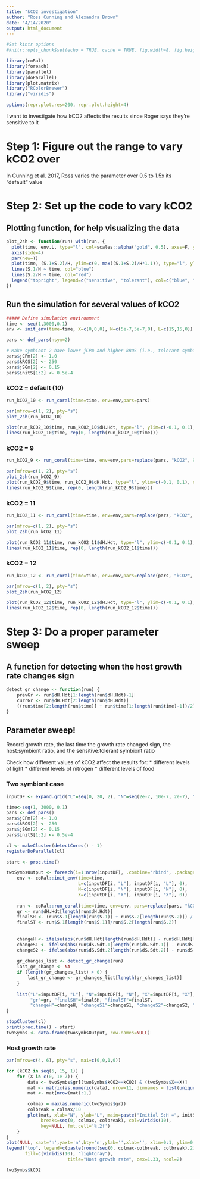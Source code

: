 ```yaml
---
title: "kCO2 investigation"
author: "Ross Cunning and Alexandra Brown"
date: "4/14/2020"
output: html_document
---
```


```r
#Set kintr options
#knitr::opts_chunk$set(echo = TRUE, cache = TRUE, fig.width=8, fig.height=8)

library(coRal)
library(foreach)
library(parallel)
library(doParallel)
library(plot.matrix)
library("RColorBrewer")
library("viridis")

options(repr.plot.res=200, repr.plot.height=4)
```
I want to investigate how kCO2 affects the results since Roger says they're sensitive to it


# Step 1: Figure out the range to vary kCO2 over


In Cunning et al. 2017, Ross varies the parameter over 0.5 to 1.5x its "default" value


# Step 2: Set up the code to vary kCO2


## Plotting function, for help visualizing the data

```r
plot_2sh <- function(run) with(run, {
  plot(time, env.L, type="l", col=scales::alpha("gold", 0.5), axes=F, ylim=c(0, 50), ylab="", xlab="")
  axis(side=4)
  par(new=T)
  plot(time, (S.1+S.2)/H, ylim=c(0, max((S.1+S.2)/H*1.1)), type="l", ylab="S/H", xlab="Days")
  lines(S.1/H ~ time, col="blue")
  lines(S.2/H ~ time, col="red")
  legend("topright", legend=c("sensitive", "tolerant"), col=c("blue", "red"), lty=1, bty="n")
})
```

## Run the simulation for several values of kCO2

```r
##### Define simulation environment
time <- seq(1,3000,0.1)
env <- init_env(time=time, X=c(0,0,0), N=c(5e-7,5e-7,0), L=c(15,15,0))

pars <- def_pars(nsym=2)

# Make symbiont 2 have lower jCPm and higher kROS (i.e., tolerant symbiont)
pars$jCPm[2] <- 1.0
pars$kROS[2] <- 250
pars$jSGm[2] <- 0.15
pars$initS[1:2] <- 0.5e-4
```

### kCO2 = default (10)

```r
run_kCO2_10 <- run_coral(time=time, env=env,pars=pars)
```

```r
par(mfrow=c(1, 2), pty="s")
plot_2sh(run_kCO2_10)

plot(run_kCO2_10$time, run_kCO2_10$dH.Hdt, type="l", ylim=c(-0.1, 0.1), col="blue")
lines(run_kCO2_10$time, rep(0, length(run_kCO2_10$time)))
```

### kCO2 = 9

```r
run_kCO2_9 <- run_coral(time=time, env=env,pars=replace(pars, "kCO2", 9))
```

```r
par(mfrow=c(1, 2), pty="s")
plot_2sh(run_kCO2_9)
plot(run_kCO2_9$time, run_kCO2_9$dH.Hdt, type="l", ylim=c(-0.1, 0.1), col="blue")
lines(run_kCO2_9$time, rep(0, length(run_kCO2_9$time)))
```

### kCO2 = 11

```r
run_kCO2_11 <- run_coral(time=time, env=env,pars=replace(pars, "kCO2", 11))
```

```r
par(mfrow=c(1, 2), pty="s")
plot_2sh(run_kCO2_11)

plot(run_kCO2_11$time, run_kCO2_11$dH.Hdt, type="l", ylim=c(-0.1, 0.1), col="blue")
lines(run_kCO2_11$time, rep(0, length(run_kCO2_11$time)))
```

### kCO2 = 12

```r
run_kCO2_12 <- run_coral(time=time, env=env,pars=replace(pars, "kCO2", 12))
```

```r
par(mfrow=c(1, 2), pty="s")
plot_2sh(run_kCO2_12)

plot(run_kCO2_12$time, run_kCO2_12$dH.Hdt, type="l", ylim=c(-0.1, 0.1), col="blue")
lines(run_kCO2_12$time, rep(0, length(run_kCO2_12$time)))
```

# Step 3: Do a proper parameter sweep


## A function for detecting when the host growth rate changes sign

```r
detect_gr_change <- function(run) {
    prevGr <- run$dH.Hdt[1:length(run$dH.Hdt)-1]
    currGr <- run$dH.Hdt[2:length(run$dH.Hdt)]
    ((run$time[2:length(run$time)] + run$time[1:length(run$time)-1])/2)[prevGr*currGr<= 0]
}
```

## Parameter sweep!


Record growth rate, the last time the growth rate changed sign, the host:symbiont ratio, and the sensitive:tolerant symbiont ratio


Check how different values of kCO2 affect the results for:
* different levels of light
* different levels of nitrogen
* different levels of food


### Two symbiont case

```r
inputDF <- expand.grid("L"=seq(0, 20, 2), "N"=seq(2e-7, 10e-7, 2e-7), "X"=c(0, 1e-7), "kCO2"=seq(5, 15, 1))

time<-seq(1, 3000, 0.1)
pars <- def_pars()
pars$jCPm[2] <- 1.0
pars$kROS[2] <- 250
pars$jSGm[2] <- 0.15
pars$initS[1:2] <- 0.5e-4

cl <- makeCluster(detectCores() - 1)
registerDoParallel(cl)

start <- proc.time()

twoSymbsOutput <- foreach(i=1:nrow(inputDF), .combine='rbind', .packages='dplyr') %dopar% {
    env <- coRal::init_env(time=time, 
                           L=c(inputDF[i, "L"], inputDF[i, "L"], 0), 
                           N=c(inputDF[i, "N"], inputDF[i, "N"], 0), 
                           X=c(inputDF[i, "X"], inputDF[i, "X"], 0))
   
    run <- coRal::run_coral(time=time, env=env, pars=replace(pars, "kCO2", inputDF[i, "kCO2"]))
    gr <- run$dH.Hdt[length(run$dH.Hdt)]
    finalSH <- (run$S.1[length(run$S.1)] + run$S.2[length(run$S.2)]) / run$H[length(run$H)]
    finalST <- run$S.1[length(run$S.1)]/run$S.2[length(run$S.2)]
    
    
    changeH <- ifelse(abs(run$dH.Hdt[length(run$dH.Hdt)] - run$dH.Hdt[length(run$dH.Hdt)-100]) < 0.00001, T, F)
    changeS1 <- ifelse(abs(run$dS.Sdt.1[length(run$dS.Sdt.1)] - run$dS.Sdt.1[length(run$dS.Sdt.1)-100]) < 0.00001, T, F)
    changeS2 <- ifelse(abs(run$dS.Sdt.2[length(run$dS.Sdt.2)] - run$dS.Sdt.2[length(run$dS.Sdt.2)-100]) < 0.00001, T, F)
    
    gr_changes_list <- detect_gr_change(run)
    last_gr_change <- NA
    if (length(gr_changes_list) > 0) {
        last_gr_change <- gr_changes_list[length(gr_changes_list)]
    }
    
    list("L"=inputDF[i, "L"], "N"=inputDF[i, "N"], "X"=inputDF[i, "X"], "kCO2"=inputDF[i, "kCO2"], 
         "gr"=gr, "finalSH"=finalSH, "finalST"=finalST,
         "changeH"=changeH, "changeS1"=changeS1, "changeS2"=changeS2, "last_sign_change_gr"=last_gr_change)
}

stopCluster(cl)
print(proc.time() - start)
twoSymbs <- data.frame(twoSymbsOutput, row.names=NULL)
```

### Host growth rate

```r
par(mfrow=c(4, 6), pty="s", mai=c(0,0,1,0))

for (kCO2 in seq(5, 15, 1)) {
    for (X in c(0, 1e-7)) {
        data <- twoSymbs$gr[(twoSymbs$kCO2==kCO2) & (twoSymbs$X==X)]
        mat <- matrix(as.numeric(data), nrow=11, dimnames = list(unique(twoSymbs$L), unique(twoSymbs$N)))
        mat <- mat[nrow(mat):1,]

        colmax = max(as.numeric(twoSymbs$gr))
        colbreak = colmax/10
        plot(mat, xlab="N", ylab="L", main=paste("Initial S:H =", initSH), na.col="lightgray", na.print=FALSE,
             breaks=seq(0, colmax, colbreak), col=viridis(10),
             key=NULL, fmt.cell='%.2f')
    }
}
plot(NULL, xaxt='n',yaxt='n',bty='n',ylab='',xlab='', xlim=0:1, ylim=0:1)
legend("top", legend=c(paste(round(seq(0, colmax-colbreak, colbreak),2), round(seq(colbreak, colmax, colbreak),2), sep=" to "), "gr <= 0"), 
       fill=c(viridis(10), "lightgray"), 
                       title="Host growth rate", cex=1.33, ncol=2)
```

```r
twoSymbs$kCO2
```

```r

```
